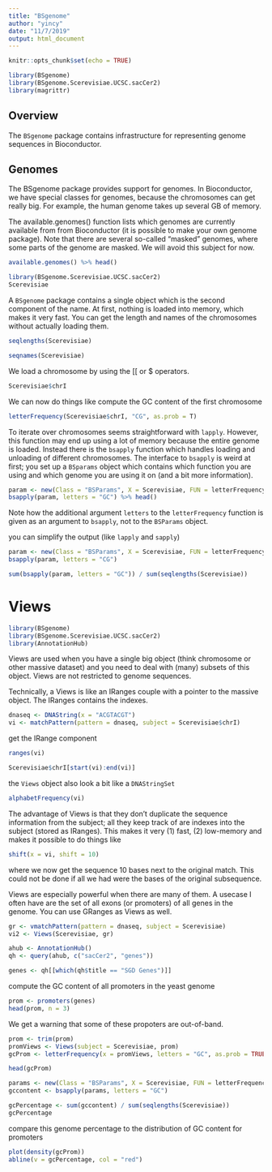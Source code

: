 ```yaml
---
title: "BSgenome"
author: "yincy"
date: "11/7/2019"
output: html_document
---
```


```r
knitr::opts_chunk$set(echo = TRUE)
```


```r
library(BSgenome)
library(BSgenome.Scerevisiae.UCSC.sacCer2)
library(magrittr)
```


## Overview  
The `BSgenome` package contains infrastructure for representing genome sequences in Bioconductor.  


## Genomes  
The BSgenome package provides support for genomes. In Bioconductor, we have special classes for genomes, because the chromosomes can get really big. For example, the human genome takes up several GB of memory.  

The available.genomes() function lists which genomes are currently available from from Bioconductor (it is possible to make your own genome package). Note that there are several so-called “masked” genomes, where some parts of the genome are masked. We will avoid this subject for now.  

```r
available.genomes() %>% head()
```


```r
library(BSgenome.Scerevisiae.UCSC.sacCer2)
Scerevisiae
```

A `BSgenome` package contains a single object which is the second component of the name. At first, nothing is loaded into memory, which makes it very fast. You can get the length and names of the chromosomes without actually loading them.  

```r
seqlengths(Scerevisiae)
```


```r
seqnames(Scerevisiae)
```

We load a chromosome by using the [[ or $ operators.  
```r
Scerevisiae$chrI
```


We can now do things like compute the GC content of the first chromosome  
```r
letterFrequency(Scerevisiae$chrI, "CG", as.prob = T)
```


To iterate over chromosomes seems straightforward with `lapply`. However, this function may end up using a lot of memory because the entire genome is loaded. Instead there is the `bsapply` function which handles loading and unloading of different chromosomes. The interface to `bsapply` is weird at first; you set up a `BSparams` object which contains which function you are using and which genome you are using it on (and a bit more information).  

```r
param <- new(Class = "BSParams", X = Scerevisiae, FUN = letterFrequency)
bsapply(param, letters = "GC") %>% head()
```


Note how the additional argument `letters` to the `letterFrequency` function is given as an argument to `bsapply`, not to the `BSParams` object.  

you can simplify the output (like `lapply` and `sapply`)  
```r
param <- new(Class = "BSParams", X = Scerevisiae, FUN = letterFrequency, simplify = T)
bsapply(param, letters = "CG")
```


```r
sum(bsapply(param, letters = "GC")) / sum(seqlengths(Scerevisiae))
```


# Views  
```r
library(BSgenome)
library(BSgenome.Scerevisiae.UCSC.sacCer2)
library(AnnotationHub)
```

Views are used when you have a single big object (think chromosome or other massive dataset) and you need to deal with (many) subsets of this object. Views are not restricted to genome sequences.  

Technically, a Views is like an IRanges couple with a pointer to the massive object. The IRanges contains the indexes.  

```r
dnaseq <- DNAString(x = "ACGTACGT")
vi <- matchPattern(pattern = dnaseq, subject = Scerevisiae$chrI)
```

get the IRange component  
```r
ranges(vi)
```

```r
Scerevisiae$chrI[start(vi):end(vi)]
```


the `Views` object also look a bit like a `DNAStringSet`  
```r
alphabetFrequency(vi)
```

The advantage of Views is that they don’t duplicate the sequence information from the subject; all they keep track of are indexes into the subject (stored as IRanges). This makes it very (1) fast, (2) low-memory and makes it possible to do things like  
```r
shift(x = vi, shift = 10)
```

where we now get the sequence 10 bases next to the original match. This could not be done if all we had were the bases of the original subsequence.  


Views are especially powerful when there are many of them. A usecase I often have are the set of all exons (or promoters) of all genes in the genome. You can use GRanges as Views as well.  
```r
gr <- vmatchPattern(pattern = dnaseq, subject = Scerevisiae)
vi2 <- Views(Scerevisiae, gr)
```

```r
ahub <- AnnotationHub()
qh <- query(ahub, c("sacCer2", "genes"))
```

```r
genes <- qh[[which(qh$title == "SGD Genes")]]
```

compute the GC content of all promoters in the yeast genome  
```r
prom <- promoters(genes)
head(prom, n = 3)
```

We get a warning that some of these propoters are out-of-band.  
```r
prom <- trim(prom)
promViews <- Views(subject = Scerevisiae, prom)
gcProm <- letterFrequency(x = promViews, letters = "GC", as.prob = TRUE)

head(gcProm)
```


```r
params <- new(Class = "BSParams", X = Scerevisiae, FUN = letterFrequency, simplify = TRUE)
gccontent <- bsapply(params, letters = "GC")

gcPercentage <- sum(gccontent) / sum(seqlengths(Scerevisiae))
gcPercentage
```


compare this genome percentage to the distribution of GC content for promoters  
```r
plot(density(gcProm))
abline(v = gcPercentage, col = "red")
```


















